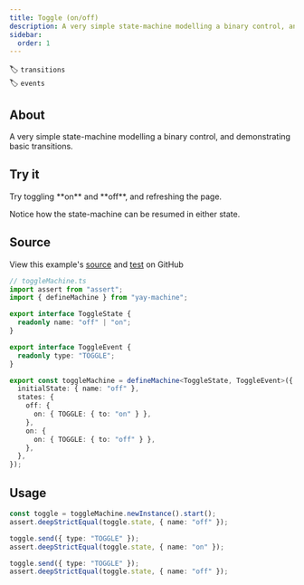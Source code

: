 ```yaml
---
title: Toggle (on/off)
description: A very simple state-machine modelling a binary control, and demonstrating basic transitions
sidebar:
  order: 1
---
```


🏷️ `transitions`\
🏷️ `events`

## About

A very simple state-machine modelling a binary control, and demonstrating basic transitions.

## Try it


<Aside type="note">
Try toggling **on** and **off**, and refreshing the page.

Notice how the state-machine can be resumed in either state.
</Aside>


<Toggle />

## Source

<Aside type="tip">
View this example's <a href="https://github.com/maurice/yay-machine/blob/main/packages/example-machines/src/toggleMachine.ts" target="_blank">source</a> and <a href="https://github.com/maurice/yay-machine/blob/main/packages/example-machines/src/__tests__/toggleMachine.test.ts" target="_blank">test</a> on GitHub
</Aside>

```typescript
// toggleMachine.ts
import assert from "assert";
import { defineMachine } from "yay-machine";

export interface ToggleState {
  readonly name: "off" | "on";
}

export interface ToggleEvent {
  readonly type: "TOGGLE";
}

export const toggleMachine = defineMachine<ToggleState, ToggleEvent>({
  initialState: { name: "off" },
  states: {
    off: {
      on: { TOGGLE: { to: "on" } },
    },
    on: {
      on: { TOGGLE: { to: "off" } },
    },
  },
});
```

## Usage

```typescript
const toggle = toggleMachine.newInstance().start();
assert.deepStrictEqual(toggle.state, { name: "off" });

toggle.send({ type: "TOGGLE" });
assert.deepStrictEqual(toggle.state, { name: "on" });

toggle.send({ type: "TOGGLE" });
assert.deepStrictEqual(toggle.state, { name: "off" });
```